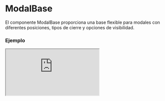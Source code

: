 
# ModalBase

El componente ModalBase proporciona una base flexible para modales con diferentes posiciones, tipos de cierre y opciones de visibilidad.

### Ejemplo

<Iframe src="https://fenextjs-component-storybook.vercel.app/iframe.html?args=&id=component-modal-base--index&viewMode=story" />

### Importacion

Para importar el componente ModalBase, se puede hacer desde fenextjs

```tsx copy
import { ModalBase } from "fenextjs";
```

### Parametros

| Parametro | Tipo | Requerido | Default | Descripcion |
| --------- | ---- | --------- | ------- | ----------- |
| active | boolean | no | false | Indica si el modal está activo. |
| activeName | boolean \| null | no | undefined | Indica si el nombre específico del modal está activo. |
| activeNameLast | boolean \| null | no | undefined | Indica si el último nombre activo del modal está activo. |
| childrenUseActiveForShowHidden | boolean | no | false | Determina si los elementos secundarios utilizan el estado activo para mostrarse u ocultarse. |
| disabledClose | boolean | no | false | Indica si el cierre del modal está deshabilitado. |
| useRender | boolean | no | false | Determina si el modal utiliza renderización condicional. |
| type | 'top' \| 'left' \| 'right' \| 'bottom' \| 'center' \| 'full' \| 'layout-grid' \| 'top-right' \| 'top-left' \| 'bottom-right' \| 'bottom-left' | no | 'center' | Define el tipo de modal o la posición en la que se muestra. |
| typeClose | 'out' \| 'inset' \| 'none' | no | 'out' | Especifica el tipo de botón de cierre para el modal. |
| onClose | function | no | undefined | Función que se ejecuta al cerrar el modal. |
| name | string | no | undefined | Nombre identificador del modal. |
| nameLocalStorage | string | no | undefined | Nombre clave en localStorage para el modal. |
| closeComponent | ReactNode | no | \<Close /\> | Componente personalizado de cierre para el modal. |
| className | string | no | '' | Clase CSS para personalizar el contenedor del modal. |
| classNameBg | string | no | '' | Clase CSS para personalizar el fondo del modal. |
| classNameClose | string | no | '' | Clase CSS para personalizar el icono de cierre del modal. |
| classNameContent | string | no | '' | Clase CSS para personalizar el contenido del modal. |

### Storybook

Para ver el storybook del componente lo puede hacer con este [link](https://fenextjs-component-storybook.vercel.app/?path=/story/component-modal-base--index)

### Usos

- Modal básico

```tsx copy
<ModalBase active={true} />
```

- Modal con contenido personalizado

```tsx copy
<ModalBase active={true}>Contenido del modal</ModalBase>
```

- Modal con botón de cierre deshabilitado

```tsx copy
<ModalBase active={true} disabledClose={true} />
```

- Modal con posición superior derecha

```tsx copy
<ModalBase active={true} type="top-right" />
```

